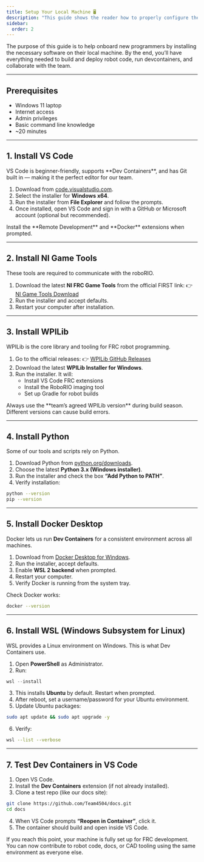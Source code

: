 ```yaml
---
title: Setup Your Local Machine 🖥️
description: "This guide shows the reader how to properly configure their machine so they are ready to begin development"
sidebar:
  order: 2
---
```





The purpose of this guide is to help onboard new programmers by installing the necessary software on their local machine.
By the end, you’ll have everything needed to build and deploy robot code, run devcontainers, and collaborate with the team.

---

## Prerequisites

- Windows 11 laptop
- Internet access
- Admin privileges
- Basic command line knowledge
- ~20 minutes

---

## 1. Install VS Code

<Aside type="note" title="Why VS Code?">
VS Code is beginner-friendly, supports **Dev Containers**, and has Git built in — making it the perfect editor for our team.
</Aside>

1. Download from [code.visualstudio.com](https://code.visualstudio.com/Download).
2. Select the installer for **Windows x64**.
3. Run the installer from **File Explorer** and follow the prompts.
4. Once installed, open VS Code and sign in with a GitHub or Microsoft account (optional but recommended).

<Aside type="tip">
Install the **Remote Development** and **Docker** extensions when prompted.
</Aside>

---

## 2. Install NI Game Tools

These tools are required to communicate with the roboRIO.

1. Download the latest **NI FRC Game Tools** from the official FIRST link:
   👉 [NI Game Tools Download](https://www.ni.com/en-us/support/downloads/drivers/download.frc-game-tools.html)
2. Run the installer and accept defaults.
3. Restart your computer after installation.

---

## 3. Install WPILib

WPILib is the core library and tooling for FRC robot programming.

1. Go to the official releases:
   👉 [WPILib GitHub Releases](https://github.com/wpilibsuite/allwpilib/releases)
2. Download the latest **WPILib Installer for Windows**.
3. Run the installer. It will:
   - Install VS Code FRC extensions
   - Install the RoboRIO imaging tool
   - Set up Gradle for robot builds

<Aside type="caution" title="Important">
Always use the **team’s agreed WPILib version** during build season. Different versions can cause build errors.
</Aside>

---

## 4. Install Python

Some of our tools and scripts rely on Python.

1. Download Python from [python.org/downloads](https://www.python.org/downloads/).
2. Choose the latest **Python 3.x (Windows installer)**.
3. Run the installer and check the box **“Add Python to PATH”**.
4. Verify installation:

```bash
python --version
pip --version
```

---

## 5. Install Docker Desktop

Docker lets us run **Dev Containers** for a consistent environment across all machines.

1. Download from [Docker Desktop for Windows](https://www.docker.com/products/docker-desktop/).
2. Run the installer, accept defaults.
3. Enable **WSL 2 backend** when prompted.
4. Restart your computer.
5. Verify Docker is running from the system tray.

Check Docker works:

```bash
docker --version
```

---

## 6. Install WSL (Windows Subsystem for Linux)

WSL provides a Linux environment on Windows. This is what Dev Containers use.

1. Open **PowerShell** as Administrator.
2. Run:

```powershell
wsl --install
```

3. This installs **Ubuntu** by default. Restart when prompted.
4. After reboot, set a username/password for your Ubuntu environment.
5. Update Ubuntu packages:

```bash
sudo apt update && sudo apt upgrade -y
```

6. Verify:

```bash
wsl --list --verbose
```

---

## 7. Test Dev Containers in VS Code

1. Open VS Code.
2. Install the **Dev Containers** extension (if not already installed).
3. Clone a test repo (like our docs site):

```bash
git clone https://github.com/Team4504/docs.git
cd docs
```

4. When VS Code prompts **“Reopen in Container”**, click it.
5. The container should build and open inside VS Code.

<Aside type="tip" title="✅ Success">
If you reach this point, your machine is fully set up for FRC development.
You can now contribute to robot code, docs, or CAD tooling using the same environment as everyone else.
</Aside>

